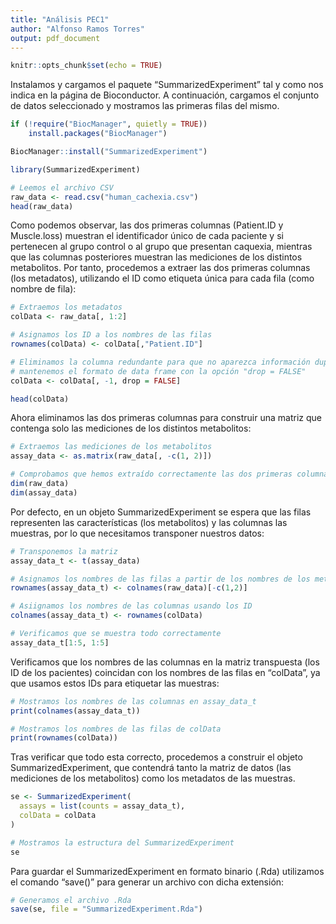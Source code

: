 ---
title: "Análisis PEC1"
author: "Alfonso Ramos Torres"
output: pdf_document
---

```{r setup, include=FALSE}
knitr::opts_chunk$set(echo = TRUE)
```

Instalamos y cargamos el paquete "SummarizedExperiment" tal y como nos indica en la página de Bioconductor. A continuación, cargamos el conjunto de datos seleccionado y mostramos las primeras filas del mismo.
```{r}
if (!require("BiocManager", quietly = TRUE))
    install.packages("BiocManager")

BiocManager::install("SummarizedExperiment")

library(SummarizedExperiment)

# Leemos el archivo CSV
raw_data <- read.csv("human_cachexia.csv")
head(raw_data)
```

Como podemos observar, las dos primeras columnas (Patient.ID y Muscle.loss) muestran el identificador único de cada paciente y si pertenecen al grupo control o al grupo que presentan caquexia, mientras que las columnas posteriores muestran las mediciones de los distintos metabolitos. Por tanto, procedemos a extraer las dos primeras columnas (los metadatos), utilizando el ID como etiqueta única para cada fila (como nombre de fila):

```{r}
# Extraemos los metadatos
colData <- raw_data[, 1:2]

# Asignamos los ID a los nombres de las filas
rownames(colData) <- colData[,"Patient.ID"]

# Eliminamos la columna redundante para que no aparezca información duplicada y
# mantenemos el formato de data frame con la opción "drop = FALSE"
colData <- colData[, -1, drop = FALSE]

head(colData)

```

Ahora eliminamos las dos primeras columnas para construir una matriz que contenga solo las mediciones de los distintos metabolitos:
```{r}
# Extraemos las mediciones de los metabolitos
assay_data <- as.matrix(raw_data[, -c(1, 2)])

# Comprobamos que hemos extraído correctamente las dos primeras columnas
dim(raw_data)
dim(assay_data)
```
Por defecto, en un objeto SummarizedExperiment se espera que las filas representen las características (los metabolitos) y las columnas las muestras, por lo que necesitamos transponer nuestros datos:
```{r}
# Transponemos la matriz
assay_data_t <- t(assay_data)

# Asignamos los nombres de las filas a partir de los nombres de los metabolitos
rownames(assay_data_t) <- colnames(raw_data)[-c(1,2)]

# Asiignamos los nombres de las columnas usando los ID 
colnames(assay_data_t) <- rownames(colData)

# Verificamos que se muestra todo correctamente
assay_data_t[1:5, 1:5]
```

Verificamos que los nombres de las columnas en la matriz transpuesta (los ID de los pacientes) coincidan con los nombres de las filas en "colData", ya que usamos estos IDs para etiquetar las muestras:
```{r}
# Mostramos los nombres de las columnas en assay_data_t
print(colnames(assay_data_t))

# Mostramos los nombres de las filas de colData
print(rownames(colData))
```
Tras verificar que todo esta correcto, procedemos a construir el objeto SummarizedExperiment, que contendrá tanto la matriz de datos (las mediciones de los metabolitos) como los metadatos de las muestras.
```{r}
se <- SummarizedExperiment(
  assays = list(counts = assay_data_t),
  colData = colData
)

# Mostramos la estructura del SummarizedExperiment
se
```
Para guardar el SummarizedExperiment en formato binario (.Rda) utilizamos el comando "save()" para generar un archivo con dicha extensión:
```{r}
# Generamos el archivo .Rda
save(se, file = "SummarizedExperiment.Rda")
```

